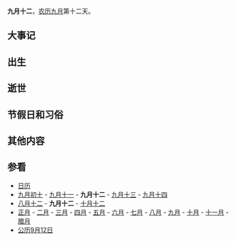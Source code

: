 {{Lunar09Calendar}}
'''九月十二'''，[[农历|农历]][[九月_(农历)|九月]]第十二天。

==大事记==

==出生==

==逝世==

==节假日和习俗==

==其他内容==

==参看==
*[[历史上的今天|日历]]
*[[九月初十|九月初十]] - [[九月十一|九月十一]] - '''九月十二''' - [[九月十三|九月十三]] - [[九月十四|九月十四]]
*[[八月十二|八月十二]] - '''九月十二''' - [[十月十二|十月十二]]
*[[正月|正月]] - [[二月_(农历)|二月]] - [[三月_(农历)|三月]] - [[四月_(农历)|四月]] - [[五月_(农历)|五月]] - [[六月_(农历)|六月]] - [[七月_(农历)|七月]] - [[八月_(农历)|八月]] - [[九月_(农历)|九月]] - [[十月_(农历)|十月]] - [[十一月_(农历)|十一月]] - [[腊月|腊月]]
*[[公历|公历]][[9月12日|9月12日]]